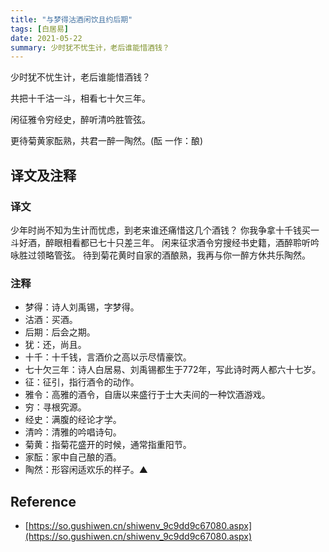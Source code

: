 ```yaml
---
title: "与梦得沽酒闲饮且约后期"
tags: [白居易]
date: 2021-05-22
summary: 少时犹不忧生计，老后谁能惜酒钱？
---
```


少时犹不忧生计，老后谁能惜酒钱？

共把十千沽一斗，相看七十欠三年。

闲征雅令穷经史，醉听清吟胜管弦。

更待菊黄家酝熟，共君一醉一陶然。(酝 一作：酿)

## 译文及注释

### 译文

少年时尚不知为生计而忧虑，到老来谁还痛惜这几个酒钱？
你我争拿十千钱买一斗好酒，醉眼相看都已七十只差三年。
闲来征求酒令穷搜经书史籍，酒醉聆听吟咏胜过领略管弦。
待到菊花黄时自家的酒酿熟，我再与你一醉方休共乐陶然。

### 注释

- 梦得：诗人刘禹锡，字梦得。
- 沽酒：买酒。
- 后期：后会之期。
- 犹：还，尚且。
- 十千：十千钱，言酒价之高以示尽情豪饮。
- 七十欠三年：诗人白居易、刘禹锡都生于772年，写此诗时两人都六十七岁。
- 征：征引，指行酒令的动作。
- 雅令：高雅的酒令，自唐以来盛行于士大夫间的一种饮酒游戏。
- 穷：寻根究源。
- 经史：满腹的经论才学。
- 清吟：清雅的吟唱诗句。
- 菊黄：指菊花盛开的时候，通常指重阳节。
- 家酝：家中自己酿的酒。
- 陶然：形容闲适欢乐的样子。▲

## Reference

- [https://so.gushiwen.cn/shiwenv_9c9dd9c67080.aspx](https://so.gushiwen.cn/shiwenv_9c9dd9c67080.aspx)